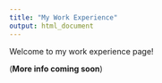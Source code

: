 ```yaml
---
title: "My Work Experience"
output: html_document
---
```



Welcome to my work experience page! 

(**More info coming soon**)